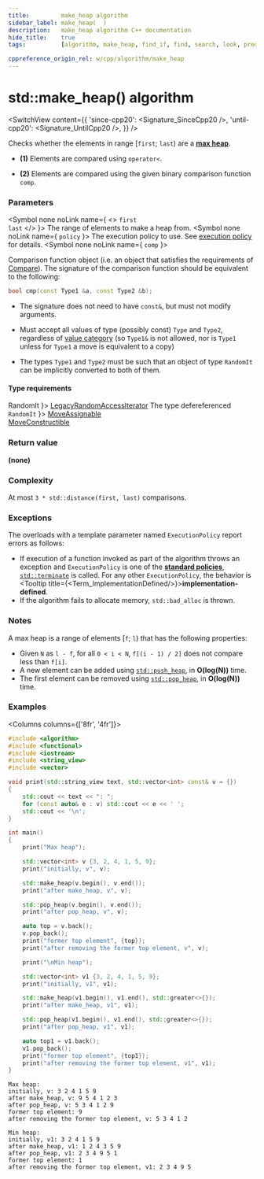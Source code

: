 ```yaml
---
title:         make_heap algorithm
sidebar_label: make_heap(  )
description:   make_heap algorithm C++ documentation
hide_title:    true
tags:          [algorithm, make_heap, find_if, find, search, look, predicate, condition]

cppreference_origin_rel: w/cpp/algorithm/make_heap
---
```



<!-- Terms -->


<!----------------- Codes ---------------------->


# std::make_heap() algorithm

<SwitchView content={{
  'since-cpp20': <Signature_SinceCpp20 />,
  'until-cpp20': <Signature_UntilCpp20 />,
}} />

Checks whether the elements in range [`first`; `last`) are a [**max heap**](https://en.wikipedia.org/wiki/Binary_heap).

- **(1)** Elements are compared using `operator<`.

- **(2)** Elements are compared using the given binary comparison function `comp`.

### Parameters

<SymbolTable>

  <Symbol none noLink name={ <> <code>first</code> <br/> <code>last</code> </> }>
    The range of elements to make a heap from.
  </Symbol>
  <Symbol none noLink name={ <code>policy</code> }>
    The execution policy to use. See <a href="#">execution policy</a> for details.
  </Symbol>
  <Symbol none noLink name={ <code>comp</code> }>

Comparison function object (i.e. an object that satisfies the requirements of [Compare](/docs/named_req/Compare)).
The signature of the comparison function should be equivalent to the following:
```cpp
bool cmp(const Type1 &a, const Type2 &b);
```
- The signature does not need to have `const&`, but must not modify arguments.
- Must accept all values of type (possibly const) `Type` and `Type2`, regardless of [value category](#) (so `Type1&` is not allowed, <Since v='cpp11'>nor is <code>Type1</code> unless for <code>Type1</code> a move is equivalent to a copy</Since>)
- The types `Type1` and `Type2` must be such that an object of type `RandomIt` can be implicitly converted to both of them.


  </Symbol>

</SymbolTable>

#### Type requirements

<SymbolTable>
  <Symbol none noLink name={ <code>RandomIt</code> }>
    <a href="/docs/named_req/LegacyRandomAccessIterator">LegacyRandomAccessIterator</a>
  </Symbol>
  <Symbol none noLink name={ <> The type defereferenced <code>RandomIt</code> </> }>
    <a href="/docs/named_req/MoveAssignable">MoveAssignable</a> <br/>
    <a href="/docs/named_req/MoveConstructible">MoveConstructible</a>
  </Symbol>
</SymbolTable>

### Return value

**(none)**

### Complexity

At most `3 * std::distance(first, last)` comparisons.

### Exceptions

The overloads with a template parameter named `ExecutionPolicy` report errors as follows:
- If execution of a function invoked as part of the algorithm throws an exception and `ExecutionPolicy` is one of the [**standard policies**](#), [`std::terminate`](#) is called.
	For any other `ExecutionPolicy`, the behavior is <Tooltip title={<Term_ImplementationDefined/>}>**implementation-defined**</Tooltip>.
- If the algorithm fails to allocate memory, `std::bad_alloc` is thrown.

### Notes

A max heap is a range of elements [`f`; `l`) that has the following properties:

 - Given `N` as `l - f`, for all `0 < i < N`, `f[(i - 1) / 2]` does not compare less than `f[i]`.
 - A new element can be added using [`std::push_heap`](#), in **O(log(N))** time.
 - The first element can be removed using [`std::pop_heap`](#), in **O(log(N))** time.

### Examples

<Columns columns={['8fr', '4fr']}>
<div>

```cpp title='Main.cpp' showLineNumbers
#include <algorithm>
#include <functional>
#include <iostream>
#include <string_view>
#include <vector>

void print(std::string_view text, std::vector<int> const& v = {})
{
    std::cout << text << ": ";
    for (const auto& e : v) std::cout << e << ' ';
    std::cout << '\n';
}

int main()
{
    print("Max heap");

    std::vector<int> v {3, 2, 4, 1, 5, 9};
    print("initially, v", v);

    std::make_heap(v.begin(), v.end());
    print("after make_heap, v", v);

    std::pop_heap(v.begin(), v.end());
    print("after pop_heap, v", v);

    auto top = v.back();
    v.pop_back();
    print("former top element", {top});
    print("after removing the former top element, v", v);

    print("\nMin heap");

    std::vector<int> v1 {3, 2, 4, 1, 5, 9};
    print("initially, v1", v1);

    std::make_heap(v1.begin(), v1.end(), std::greater<>{});
    print("after make_heap, v1", v1);

    std::pop_heap(v1.begin(), v1.end(), std::greater<>{});
    print("after pop_heap, v1", v1);

    auto top1 = v1.back();
    v1.pop_back();
    print("former top element", {top1});
    print("after removing the former top element, v1", v1);
}
```

</div>
<div>

```plaintext title="Output"
Max heap:
initially, v: 3 2 4 1 5 9
after make_heap, v: 9 5 4 1 2 3
after pop_heap, v: 5 3 4 1 2 9
former top element: 9
after removing the former top element, v: 5 3 4 1 2

Min heap:
initially, v1: 3 2 4 1 5 9
after make_heap, v1: 1 2 4 3 5 9
after pop_heap, v1: 2 3 4 9 5 1
former top element: 1
after removing the former top element, v1: 2 3 4 9 5
```

</div>
</Columns>
